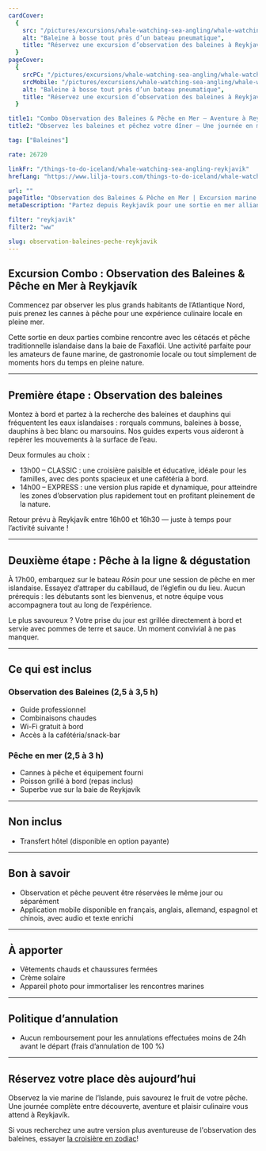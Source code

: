 ```yaml
---
cardCover:
  {
    src: "/pictures/excursions/whale-watching-sea-angling/whale-watching-sea-angling-card.webp",
    alt: "Baleine à bosse tout près d’un bateau pneumatique",
    title: "Réservez une excursion d’observation des baleines à Reykjavík",
  }
pageCover:
  {
    srcPC: "/pictures/excursions/whale-watching-sea-angling/whale-watching-sea-angling-header-pc.webp",
    srcMobile: "/pictures/excursions/whale-watching-sea-angling/whale-watching-sea-angling-header-mobile.webp",
    alt: "Baleine à bosse tout près d’un bateau pneumatique",
    title: "Réservez une excursion d’observation des baleines à Reykjavík",
  }

title1: "Combo Observation des Baleines & Pêche en Mer – Aventure à Reykjavík"
title2: "Observez les baleines et pêchez votre dîner – Une journée en mer inoubliable"

tag: ["Baleines"]

rate: 26720

linkFr: "/things-to-do-iceland/whale-watching-sea-angling-reykjavik"
hrefLang: "https://www.lilja-tours.com/things-to-do-iceland/whale-watching-sea-angling-reykjavik"

url: ""
pageTitle: "Observation des Baleines & Pêche en Mer | Excursion marine depuis Reykjavík"
metaDescription: "Partez depuis Reykjavík pour une sortie en mer alliant observation des baleines et pêche à la ligne. Observez dauphins, rorquals et pêchez votre dîner. Réservez maintenant !"

filter: "reykjavik"
filter2: "ww"

slug: observation-baleines-peche-reykjavik
---
```


## Excursion Combo : Observation des Baleines & Pêche en Mer à Reykjavík

Commencez par observer les plus grands habitants de l’Atlantique Nord, puis prenez les cannes à pêche pour une expérience culinaire locale en pleine mer. 

Cette sortie en deux parties combine rencontre avec les cétacés et pêche traditionnelle islandaise dans la baie de Faxaflói. Une activité parfaite pour les amateurs de faune marine, de gastronomie locale ou tout simplement de moments hors du temps en pleine nature.

---

## Première étape : Observation des baleines

Montez à bord et partez à la recherche des baleines et dauphins qui fréquentent les eaux islandaises : rorquals communs, baleines à bosse, dauphins à bec blanc ou marsouins. Nos guides experts vous aideront à repérer les mouvements à la surface de l’eau.

Deux formules au choix :

- 13h00 – CLASSIC : une croisière paisible et éducative, idéale pour les familles, avec des ponts spacieux et une cafétéria à bord.
- 14h00 – EXPRESS : une version plus rapide et dynamique, pour atteindre les zones d’observation plus rapidement tout en profitant pleinement de la nature.

Retour prévu à Reykjavík entre 16h00 et 16h30 — juste à temps pour l’activité suivante !

---

## Deuxième étape : Pêche à la ligne & dégustation

À 17h00, embarquez sur le bateau _Rósin_ pour une session de pêche en mer islandaise. Essayez d’attraper du cabillaud, de l’églefin ou du lieu. Aucun prérequis : les débutants sont les bienvenus, et notre équipe vous accompagnera tout au long de l’expérience.

Le plus savoureux ? Votre prise du jour est grillée directement à bord et servie avec pommes de terre et sauce. Un moment convivial à ne pas manquer.

---

## Ce qui est inclus

### Observation des Baleines (2,5 à 3,5 h)

- Guide professionnel
- Combinaisons chaudes
- Wi-Fi gratuit à bord
- Accès à la cafétéria/snack-bar

### Pêche en mer (2,5 à 3 h)

- Cannes à pêche et équipement fourni
- Poisson grillé à bord (repas inclus)
- Superbe vue sur la baie de Reykjavík

---

## Non inclus

- Transfert hôtel (disponible en option payante)

---

## Bon à savoir

- Observation et pêche peuvent être réservées le même jour ou séparément
- Application mobile disponible en français, anglais, allemand, espagnol et chinois, avec audio et texte enrichi

---

## À apporter

- Vêtements chauds et chaussures fermées
- Crème solaire
- Appareil photo pour immortaliser les rencontres marines

---

## Politique d’annulation

- Aucun remboursement pour les annulations effectuées moins de 24h avant le départ (frais d’annulation de 100 %)

---

## Réservez votre place dès aujourd’hui

Observez la vie marine de l’Islande, puis savourez le fruit de votre pêche. Une journée complète entre découverte, aventure et plaisir culinaire vous attend à Reykjavík.

<script
  type="text/javascript"
  src="https://widgets.bokun.io/assets/javascripts/apps/build/BokunWidgetsLoader.js?bookingChannelUUID=97236c68-b945-4a96-8587-660bdc4c45fd"
  async
></script>

<div
  class="bokunWidget"
  data-src="https://widgets.bokun.io/online-sales/97236c68-b945-4a96-8587-660bdc4c45fd/experience-calendar/4355"
></div>


Si vous recherchez une autre version plus aventureuse de l'observation des baleines, essayer <a href="/fr/a-faire-en-islande/observation-baleines-zodiac-reykjavik/" title="Whale watching tour">la croisière en zodiac</a>!